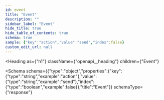 ```yaml
---
id: event
title: "Event"
description: ""
sidebar_label: "Event"
hide_title: true
hide_table_of_contents: true
schema: true
sample: {"key":"action","value":"send","index":false}
custom_edit_url: null
---
```



<Heading
  as={"h1"}
  className={"openapi__heading"}
  children={"Event"}
>
</Heading>





<Schema
  schema={{"type":"object","properties":{"key":{"type":"string","example":"action"},"value":{"type":"string","example":"send"},"index":{"type":"boolean","example":false}},"title":"Event"}}
  schemaType={"response"}
>
  
</Schema>
            